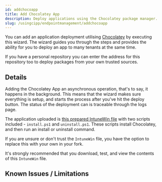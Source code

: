 ```yaml
---
id: addchocoapp
title: Add Chocolatey App
description: Deploy applications using the Chocolatey package manager.
slug: /usingcipp/endpointmanagement/addchocoapp
---
```


You can add an application deployment utilising [Chocolatey](https://chocolatey.org/) by executing this wizard. The wizard guides you through the steps and provides the ability for you to deploy an app to many tenants at the same time.

If you have a personal repository you can enter the address for this repository too to deploy packages from your own trusted sources.

## Details

Adding the Chocolatey App an asynchronous operation, that's to say, it happens in the background. This means that the wizard makes sure everything is setup, and starts the process after you've hit the deploy button. The status of the deployment can is traceable through the logs page.

The application uploaded is [this prepared IntuneWin file](https://github.com/KelvinTegelaar/CIPP-API/blob/master/AddChocoApp/IntunePackage.intunewin?raw=true) with two scripts included - `install.ps1` and `uninstall.ps1`. These scripts install Chocolatey, and then run an install or uninstall command.

If you are unsure or don't trust the `IntuneWin` file, you have the option to replace this with your own in your fork.

It's strongly recommended that you download, test, and view the contents of this `IntuneWin` file.

## Known Issues / Limitations

<NoKnownIssues />
